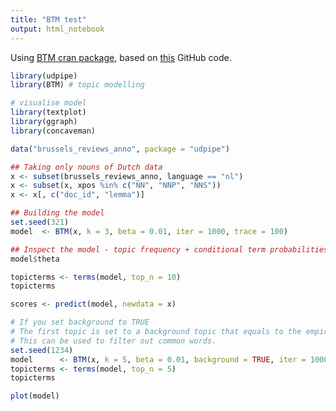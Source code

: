 ```yaml
---
title: "BTM test"
output: html_notebook
---
```


Using [BTM cran package](https://cran.r-project.org/web/packages/BTM/BTM.pdf), based on [this](https://github.com/bnosac/BTM) GitHub code.

```r
library(udpipe)
library(BTM) # topic modelling

# visualise model
library(textplot)
library(ggraph)
library(concaveman)
```

```r
data("brussels_reviews_anno", package = "udpipe")
```

```r
## Taking only nouns of Dutch data
x <- subset(brussels_reviews_anno, language == "nl")
x <- subset(x, xpos %in% c("NN", "NNP", "NNS"))
x <- x[, c("doc_id", "lemma")]

## Building the model
set.seed(321)
model  <- BTM(x, k = 3, beta = 0.01, iter = 1000, trace = 100)
```

```r
## Inspect the model - topic frequency + conditional term probabilities
model$theta
```
```r
topicterms <- terms(model, top_n = 10)
topicterms
```

```r
scores <- predict(model, newdata = x)
```

```r
# If you set background to TRUE
# The first topic is set to a background topic that equals to the empirical word distribution. 
# This can be used to filter out common words.
set.seed(1234)
model      <- BTM(x, k = 5, beta = 0.01, background = TRUE, iter = 1000, trace = 100)
topicterms <- terms(model, top_n = 5)
topicterms
```

```r
plot(model)
```





